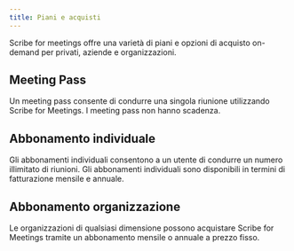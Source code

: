 ```yaml
---
title: Piani e acquisti
---
```



Scribe for meetings offre una varietà di piani e opzioni di acquisto on-demand per privati, aziende e organizzazioni.

## Meeting Pass

Un meeting pass consente di condurre una singola riunione utilizzando Scribe for Meetings. I meeting pass non hanno scadenza.

## Abbonamento individuale

Gli abbonamenti individuali consentono a un utente di condurre un numero illimitato di riunioni. Gli abbonamenti individuali sono disponibili in termini di fatturazione mensile e annuale.

## Abbonamento organizzazione

Le organizzazioni di qualsiasi dimensione possono acquistare Scribe for Meetings tramite un abbonamento mensile o annuale a prezzo fisso.